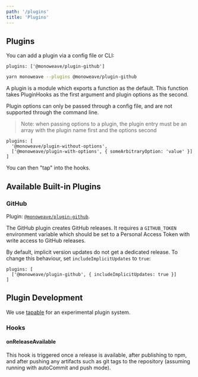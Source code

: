 ```yaml
---
path: '/plugins'
title: 'Plugins'
---
```



## Plugins

You can add a plugin via a config file or CLI:

```raw
plugins: ['@monoweave/plugin-github']
```

```bash
yarn monoweave --plugins @monoweave/plugin-github
```

A plugin is a module which exports a function as the default. This function takes PluginHooks as the first argument and plugin options as the second.

Plugin options can only be passed through a config file, and are not supported through the command line.

> Note: when passing options to a plugin, the plugin entry must be an array with the plugin name first and the options second

```raw
plugins: [
  '@monoweave/plugin-without-options',
  ['@monoweave/plugin-with-options', { someArbitraryOption: 'value' }]
]
```

You can then "tap" into the hooks.

## Available Built-in Plugins

### GitHub

Plugin: [`@monoweave/plugin-github`](https://github.com/monoweave/monoweave/tree/main/packages/plugin-github).

The GitHub plugin creates GitHub releases. It requires a `GITHUB_TOKEN` environment variable which should be set to a Personal Access Token with write access to GitHub releases.

By default, implicit version updates do not get a dedicated release. To change this behaviour, set `includeImplicitUpdates` to `true`:

```raw
plugins: [
  ['@monoweave/plugin-github', { includeImplicitUpdates: true }]
]
```

## Plugin Development

We use [tapable](https://github.com/webpack/tapable) for an experimental plugin system.

### Hooks

#### onReleaseAvailable

This hook is triggered once a release is available, after publishing to npm, and after pushing any artifacts such as git tags to the repository (assuming running with autoCommit and push mode).

